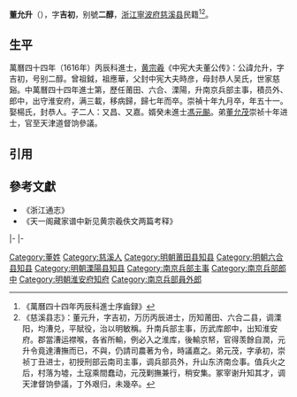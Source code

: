 '''董允升'''（{{bd|1587年||1637年|}}），字'''吉初'''，别號'''二醇'''，[[浙江|浙江]][[寧波府|寧波府]][[慈溪县|慈溪县]]民籍<ref>《萬曆四十四年丙辰科進士序齒録》</ref><ref>《慈溪县志》：董元升，字吉初，万历丙辰进士，历知莆田、六合二县，调溧阳，均漕兑，平賦役，治以明敏稱。升南兵部主事，历武库郎中，出知淮安府。郡當漕运襟喉，各省所輸，例必入之淮库，後輸京帑，官得羡餘自潤，元升令竟達漕撫而已，不與，仍請司農著为令，時議嘉之。弟元茂，字承初，崇祯丁丑进士，初授刑部云南司主事，调兵部员外，升山东济南佥事。值兵火之后，村落为墟，土寇乘間蠢动，元茂剿撫兼行，稍安集。冢宰谢升知其才，调天津督饷參議，丁外艰归，未幾卒。</ref>。

==生平==
萬曆四十四年（1616年）丙辰科進士，[[黄宗羲|黄宗羲]]《中宪大夫董公传》：公諱允升，字吉初，号别二醇。曾祖鉞，祖應華，父封中宪大夫時彦，母封恭人吴氏，世家慈谿。中萬曆四十四年進士第，歷任莆田、六合、溧陽，升南京兵部主事，積员外、郎中，出守淮安府，满三載，移病歸，歸七年而卒。崇禎十年九月卒，年五十一。娶楊氏，封恭人。子二人：又昌、又嘉。婿癸未進士[[馮元飈|馮元飈]]。弟[[董允茂|董允茂]]崇祯十年进士，官至天津道督饷參議。

==引用==
{{reflist}}

==參考文獻==
*《浙江通志》
*《天一阁藏家谱中新见黄宗羲佚文两篇考释》

{{start box}}
{{s-off}}
{{s-before|[[郭如闇|郭如闇]]<br>}}
{{s-title|明朝莆田县知县|1616年-}}
{{s-after|[[徐復陽|徐復陽]]<br>}}
{{s-before|[[沈綰|沈綰]]}}
{{s-title|明朝六合縣知縣|天啟年間}}
{{s-after|[[甄偉璧|甄偉璧]]}}
|-
{{s-before|[[戴爗|戴爗]]}}
{{s-title|明朝溧陽縣知縣|天啟年間}}
{{s-after|[[韓謙|韓謙]]}}
|-
{{s-before|[[田所賦|田所賦]]}}
{{s-title|明朝淮安府知府|1627年－崇禎年間}}
{{s-after|[[汪心淵|汪心淵]]}}
{{end box}}

{{萬曆四十四年丙辰科殿試金榜}}
{{DEFAULTSORT:Dong董}}
[[Category:董姓|Category:董姓]]
[[Category:慈溪人|Category:慈溪人]]
[[Category:明朝莆田县知县|Category:明朝莆田县知县]]
[[Category:明朝六合县知县|Category:明朝六合县知县]]
[[Category:明朝溧陽县知县|Category:明朝溧陽县知县]]
[[Category:南京兵部主事|Category:南京兵部主事]]
[[Category:南京兵部郎中|Category:南京兵部郎中]]
[[Category:明朝淮安府知府|Category:明朝淮安府知府]]
[[Category:南京兵部員外郎|Category:南京兵部員外郎]]